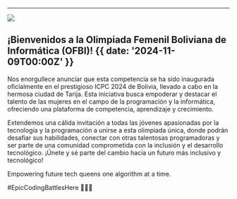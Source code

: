 

---

![](@/images/welcome.png)

## ¡Bienvenidos a la Olimpiada Femenil Boliviana de Informática (OFBI)!  {{ date: '2024-11-09T00:00Z' }}

Nos enorgullece anunciar que esta competencia se ha sido inaugurada oficialmente en el prestigioso ICPC 2024 de Bolivia, llevado a cabo en la hermosa ciudad de Tarija. Esta iniciativa busca empoderar y destacar el talento de las mujeres en el campo de la programación y la informática, ofreciendo una plataforma de competencia, aprendizaje y crecimiento.

Extendemos una cálida invitación a todas las jóvenes apasionadas por la tecnología y la programación a unirse a esta olimpiada única, donde podrán desafiar sus habilidades, conectar con otras talentosas programadoras y ser parte de una comunidad comprometida con la inclusión y el desarrollo tecnológico. ¡Únete y sé parte del cambio hacia un futuro más inclusivo y tecnológico!

Empowering future tech queens one algorithm at a time.

#EpicCodingBattlesHere 👑👩‍💻


